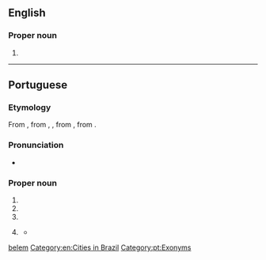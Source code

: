 {{also|belem|belém|Belem}}
==English==
{{wikipedia}}

===Proper noun===
{{head|en|proper nouns}}

# {{place:state capital of Brazil|en|state=Pará}}

[[Category:English terms spelled with É|belem]]
[[Category:en:Cities in Brazil]]

----

==Portuguese==

===Etymology===
From {{inh|pt|roa-opt|Beleen}}, from {{inh|pt|la|Bēthlehem}}, {{m|la|Bēthlēēm}}, from {{der|pt|grc|Βηθλεέμ}}, from {{der|pt|he|בּית לחם|tr=bet léchem}}.

===Pronunciation===
* {{a|Brazil}} {{IPA|pt|/be.ˈlẽj̃/}}

===Proper noun===
{{pt-proper noun|f}}

# {{place|pt|city|c/Palestine|t1=Bethlehem}}
# {{place|pt|city/state capital|s/en:Pará|c/Brazil|t1=Belém}}
# {{place|pt|parish|municipality/en:Lisbon|c/Portugal|t1=Belém}}
# {{lb|pt|politics|Portugal}} {{clipping of|pt|[[palácio|Palácio]] [[nacional|Nacional]] [[de]] [[Belém]]|nodot=1}} {{gloss|Belém Palace, residency of the Portuguese president}}
#* {{quote-journal|pt|date=2015-11-23|author=Nuno Sá Lourenço|title=Cavaco impõe seis condições para indigitar Costa|work=Público|url=http://www.publico.pt/politica/noticia/cavaco-impoe-seis-condicoes-para-indigitar-costa-1715273|passage=A audiência do secretário-geral do PS com o Presidente da República, terminou esta segunda-feira ao fim de meia-hora. António Costa saiu de '''Belém''' sem fazer qualquer declaração.}}

[[Category:pt:Exonyms]]